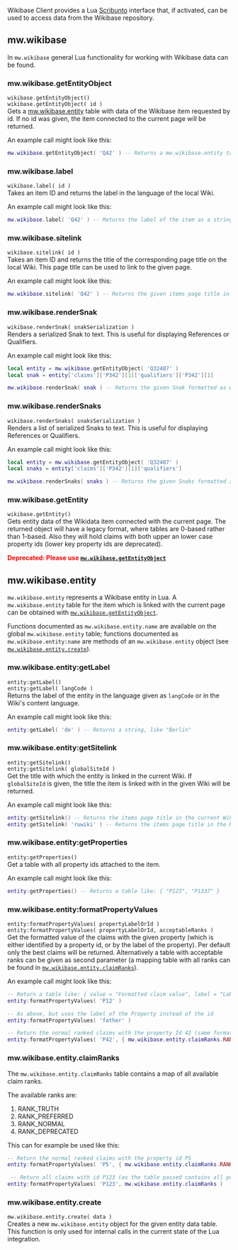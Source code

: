 Wikibase Client provides a Lua [[mw:Scribunto|Scribunto]] interface that, if activated, can be used to access data from the Wikibase repository.

== mw.wikibase ==
In <code>mw.wikibase</code> general Lua functionality for working with Wikibase data can be found.

=== mw.wikibase.getEntityObject ===
<code>wikibase.getEntityObject()</code><br>
<code>wikibase.getEntityObject( id )</code><br>
Gets a [[#mw.wikibase.entity|mw.wikibase.entity]] table with data of the Wikibase item requested by id. If no id was given, the item connected to the current page will be returned.

An example call might look like this:
<source lang="lua">
mw.wikibase.getEntityObject( 'Q42' ) -- Returns a mw.wikibase.entity table for the Item with the id Q42
</source>

=== mw.wikibase.label ===
<code>wikibase.label( id )</code><br>
Takes an item ID and returns the label in the language of the local Wiki.

An example call might look like this:
<source lang="lua">
mw.wikibase.label( 'Q42' ) -- Returns the label of the item as a string, like "Berlin"
</source>

=== mw.wikibase.sitelink ===
<code>wikibase.sitelink( id )</code><br>
Takes an item ID and returns the title of the corresponding page title on the local Wiki. This page title can be used to link to the given page.

An example call might look like this:
<source lang="lua">
mw.wikibase.sitelink( 'Q42' ) -- Returns the given items page title in the current Wiki as a string, like "Berlin".
</source>

=== mw.wikibase.renderSnak ===
<code>wikibase.renderSnak( snakSerialization )</code><br>
Renders a serialized Snak to text. This is useful for displaying References or Qualifiers.

An example call might look like this:
<source lang="lua">
local entity = mw.wikibase.getEntityObject( 'Q32487' )
local snak = entity['claims']['P342'][1]['qualifiers']['P342'][1]

mw.wikibase.renderSnak( snak ) -- Returns the given Snak formatted as wiki text.
</source>

=== mw.wikibase.renderSnaks ===
<code>wikibase.renderSnaks( snaksSerialization )</code><br>
Renders a list of serialized Snaks to text. This is useful for displaying References or Qualifiers.

An example call might look like this:
<source lang="lua">
local entity = mw.wikibase.getEntityObject( 'Q32487' )
local snaks = entity['claims']['P342'][1]['qualifiers']

mw.wikibase.renderSnaks( snaks ) -- Returns the given Snaks formatted as wiki text.
</source>

=== mw.wikibase.getEntity ===
<code>wikibase.getEntity()</code><br>
Gets entity data of the Wikidata item connected with the current page. The returned object will have a legacy format, where tables are 0-based rather than 1-based. Also they will hold claims with both upper an lower case property ids (lower key property ids are deprecated).

<strong style="color:red">Deprecated: Please use <code>[[#mw.wikibase.getEntityObject|mw.wikibase.getEntityObject]]</code></strong>

== mw.wikibase.entity ==
<code>mw.wikibase.entity</code> represents a Wikibase entity in Lua. A <code>mw.wikibase.entity</code> table for the item which is linked with the current page can be obtained with [[#mw.wikibase.getEntityObject|<code>mw.wikibase.getEntityObject</code>]].

Functions documented as <code>mw.wikibase.entity.name</code> are available on the global <code>mw.wikibase.entity</code> table; functions documented as <code>mw.wikibase.entity:name</code> are methods of an <code>mw.wikibase.entity</code> object (see [[#mw.wikibase.entity.create|<code>mw.wikibase.entity.create</code>]]).

=== mw.wikibase.entity:getLabel ===
<code>entity:getLabel()</code><br>
<code>entity:getLabel( langCode )</code><br>
Returns the label of the entity in the language given as <code>langCode</code> or in the Wiki's content language.

An example call might look like this:
<source lang="lua">
entity:getLabel( 'de' ) -- Returns a string, like "Berlin"
</source>

=== mw.wikibase.entity:getSitelink ===
<code>entity:getSitelink()</code><br>
<code>entity:getSitelink( globalSiteId )</code><br>
Get the title with which the entity is linked in the current Wiki. If <code>globalSiteId</code> is given, the title the item is linked with in the given Wiki will be returned.

An example call might look like this:
<source lang="lua">
entity:getSitelink() -- Returns the items page title in the current Wiki as a string, like "Moskow"
entity:getSitelink( 'ruwiki' ) -- Returns the items page title in the Russian Wikipedia as a string, like "Москва"
</source>

=== mw.wikibase.entity:getProperties ===
<code>entity:getProperties()</code><br>
Get a table with all property ids attached to the item.

An example call might look like this:
<source lang="lua">
entity:getProperties() -- Returns a table like: { "P123", "P1337" }
</source>

=== mw.wikibase.entity:formatPropertyValues ===
<code>entity:formatPropertyValues( propertyLabelOrId )</code><br>
<code>entity:formatPropertyValues( propertyLabelOrId, acceptableRanks )</code><br>
Get the formatted value of the claims with the given property (which is either identified by a property id, or by the label of the property). Per default only the best claims will be returned.
Alternatively a table with acceptable ranks can be given as second parameter (a mapping table with all ranks can be found in [[#mw.wikibase.entity.claimRanks|<code>mw.wikibase.entity.claimRanks</code>]]).

An example call might look like this:
<source lang="lua">
-- Return a table like: { value = "Formatted claim value", label = "Label of the Property" }
entity:formatPropertyValues( 'P12' )

-- As above, but uses the label of the Property instead of the id
entity:formatPropertyValues( 'father' )

-- Return the normal ranked claims with the property Id 42 (same format as above)
entity:formatPropertyValues( 'P42', { mw.wikibase.entity.claimRanks.RANK_NORMAL } )
</source>

=== mw.wikibase.entity.claimRanks ===
The <code>mw.wikibase.entity.claimRanks</code> table contains a map of all available claim ranks.

The available ranks are:
# RANK_TRUTH
# RANK_PREFERRED
# RANK_NORMAL
# RANK_DEPRECATED

This can for example be used like this:
<source lang="lua">
-- Return the normal ranked claims with the property id P5
entity:formatPropertyValues( 'P5', { mw.wikibase.entity.claimRanks.RANK_NORMAL } )

 -- Return all claims with id P123 (as the table passed contains all possible claim ranks)
entity:formatPropertyValues( 'P123', mw.wikibase.entity.claimRanks )
</source>

=== mw.wikibase.entity.create ===
<code>mw.wikibase.entity.create( data )</code><br>
Creates a new <code>mw.wikibase.entity</code> object for the given entity data table. This function is only used for internal calls in the current state of the Lua integration.
